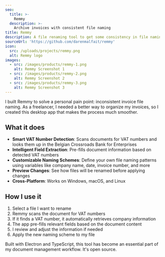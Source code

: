 ```yaml
---
seo:
  title: >-
    Remmy
  description: >-
    Archive invoices with consistent file naming
title: Remmy
description: A file renaming tool to get some consistency in file naming with electron
sourceUrl: 'https://github.com/darenmalfait/remmy'
icon:
  src: /uploads/projects/remmy.png
  alt: Remmy logo
images:
  - src: /images/products/remmy-1.png
    alt: Remmy Screenshot 1
  - src: /images/products/remmy-2.png
    alt: Remmy Screenshot 2
  - src: /images/products/remmy-3.png
    alt: Remmy Screenshot 3
---
```


I built Remmy to solve a personal pain point: inconsistent invoice file naming. As a freelancer, I needed a better way to organize my invoices, so I created this desktop app that makes the process much smoother.

## What it does

- **Smart VAT Number Detection**: Scans documents for VAT numbers and looks them up in the Belgian Crossroads Bank for Enterprises
- **Intelligent Field Extraction**: Pre-fills document information based on detected VAT numbers
- **Customizable Naming Schemes**: Define your own file naming patterns using variables like company name, date, invoice number, and more
- **Preview Changes**: See how files will be renamed before applying changes
- **Cross-Platform**: Works on Windows, macOS, and Linux

## How I use it

1. Select a file I want to rename
2. Remmy scans the document for VAT numbers
3. If it finds a VAT number, it automatically retrieves company information
4. The app pre-fills relevant fields based on the document content
5. I review and adjust the information if needed
6. Apply the new naming scheme to my file

Built with Electron and TypeScript, this tool has become an essential part of my document management workflow. It's open source.
